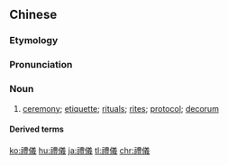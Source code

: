 {{also|礼儀|礼仪}}
==Chinese==
{{zh-forms|s=礼仪}}

===Etymology===
{{rfe|lang=zh}}

===Pronunciation===
{{zh-pron
|m=lǐyí
|c=lai5 ji4
|h=pfs=lî-ngì
|mn=lé-gî
|cat=n
}}

===Noun===
{{zh-noun}}

# [[ceremony]]; [[etiquette]]; [[ritual]]s; [[rite]]s; [[protocol]]; [[decorum]]

====Derived terms====
{{zh-der|禮儀之邦}}

[[ko:禮儀]]
[[hu:禮儀]]
[[ja:禮儀]]
[[tl:禮儀]]
[[chr:禮儀]]